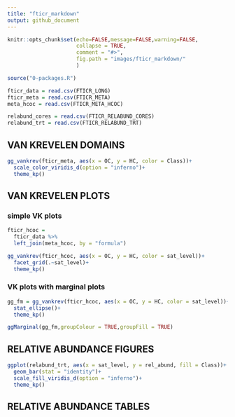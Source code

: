 ```yaml
---
title: "fticr_markdown"
output: github_document
---
```


```r
knitr::opts_chunk$set(echo=FALSE,message=FALSE,warning=FALSE,
                      collapse = TRUE,
                      comment = "#>", 
                      fig.path = "images/fticr_markdown/"
                      )
```

```r
source("0-packages.R")

fticr_data = read.csv(FTICR_LONG)
fticr_meta = read.csv(FTICR_META)
meta_hcoc = read.csv(FTICR_META_HCOC)

relabund_cores = read.csv(FTICR_RELABUND_CORES)
relabund_trt = read.csv(FTICR_RELABUND_TRT)
```

## VAN KREVELEN DOMAINS

```r
gg_vankrev(fticr_meta, aes(x = OC, y = HC, color = Class))+
  scale_color_viridis_d(option = "inferno")+
  theme_kp()
```


## VAN KREVELEN PLOTS {.tabset}
### simple VK plots
```r
fticr_hcoc = 
  fticr_data %>% 
  left_join(meta_hcoc, by = "formula")

gg_vankrev(fticr_hcoc, aes(x = OC, y = HC, color = sat_level))+
  facet_grid(.~sat_level)+
  theme_kp()
```

### VK plots with marginal plots
```r

gg_fm = gg_vankrev(fticr_hcoc, aes(x = OC, y = HC, color = sat_level))+
  stat_ellipse()+
  theme_kp()

ggMarginal(gg_fm,groupColour = TRUE,groupFill = TRUE)

```

## RELATIVE ABUNDANCE FIGURES

```r

ggplot(relabund_trt, aes(x = sat_level, y = rel_abund, fill = Class))+
  geom_bar(stat = "identity")+
  scale_fill_viridis_d(option = "inferno")+
  theme_kp()
```


## RELATIVE ABUNDANCE TABLES

